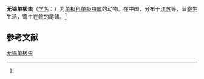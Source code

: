 {{Speciesbox
| name = 无锡单极虫
| status = 
| status_system = 
| image = 
| genus = Thelohanellus
| species = wusihensis
| authority = (Chen, 1998)<ref name='id9733'>{{cite web| url =http://www.bioinfo.cn/db05/BjdwSpecies.php?action=view&id=9733| title =无锡单极虫| work =《中国动物物种编目数据库》| publisher =中国科学院微生物研究所| author =中国科学院动物研究所| accessdate =2009-04-16| deadurl =yes| archiveurl =https://web.archive.org/web/20160305065946/http://www.bioinfo.cn/db05/BjdwSpecies.php?action=view&id=9733| archivedate =2016-03-05}}</ref>
}}

'''无锡单极虫'''（[[学名|学名]]：{{lang|la|''Thelohanellus wusihensis''}}）为[[单极科|单极科]][[单极虫属|单极虫属]]的动物。在中国，分布于[[江苏|江苏]]等，营[[寄生|寄生]]生活，寄生在鲩的尾鳍。<ref name='id9733'/>

== 参考文献 ==
{{reflist}}

{{Wikispecies|Thelohanellus wusihensis}}

[[Category:单极虫属|无锡单极虫]]


{{Cnidarian-stub}}